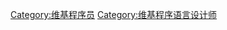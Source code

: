 {{Userbox-2
  |border-c = #6677ff
  |border-s = 1
  |info-c   = #aaccff
  |info-s   = 8
  |info-fc  = #FFFF
  |id1-c=#6699ff
  |id2-c=#6699ff
  |id1=designer
  |id2=设计师
  |info     = 该用户是程序语言''' {{{1|}}} '''的设计师。</br>
}}

[[Category:维基程序员]]
[[Category:维基程序语言设计师]]